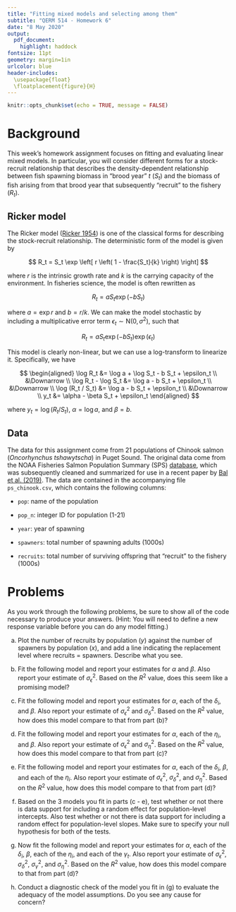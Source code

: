 ```yaml
---
title: "Fitting mixed models and selecting among them"
subtitle: "QERM 514 - Homework 6"
date: "8 May 2020"
output:
  pdf_document:
    highlight: haddock
fontsize: 11pt
geometry: margin=1in
urlcolor: blue
header-includes:
  \usepackage{float}
  \floatplacement{figure}{H}
---
```


```r
knitr::opts_chunk$set(echo = TRUE, message = FALSE)
```

# Background

This week's homework assignment focuses on fitting and evaluating linear mixed models. In particular, you will consider different forms for a stock-recruit relationship that describes the density-dependent relationship between fish spawning biomass in "brood year" $t$ $(S_t)$ and the biomass of fish arising from that brood year that subsequently "recruit" to the fishery $(R_t)$. 

## Ricker model

The Ricker model ([Ricker 1954](https://doi.org/10.1139%2Ff54-039)) is one of the classical forms for describing the stock-recruit relationship. The deterministic form of the model is given by

$$
R_t = S_t \exp \left[ r \left( 1 - \frac{S_t}{k} \right) \right]
$$

where $r$ is the intrinsic growth rate and $k$ is the carrying capacity of the environment. In fisheries science, the model is often rewritten as

$$
R_t = a S_t \exp \left( -b S_t \right)
$$

where $a = \exp r$ and $b = r / k$. We can make the model stochastic by including a multiplicative error term $\epsilon_t \sim \text{N}(0, \sigma^2)$, such that

$$
R_t = a S_t \exp \left( -b S_t \right) \exp(\epsilon_t)
$$

This model is clearly non-linear, but we can use a log-transform to linearize it. Specifically, we have

$$
\begin{aligned}
\log R_t &= \log a + \log S_t - b S_t + \epsilon_t \\
&\Downarrow \\
\log R_t - \log S_t &= \log a - b S_t + \epsilon_t \\
&\Downarrow \\
\log (R_t / S_t) &= \log a - b S_t + \epsilon_t \\
&\Downarrow \\
y_t &= \alpha - \beta S_t + \epsilon_t
\end{aligned}
$$

where $y_t =\log (R_t / S_t)$, $\alpha = \log a$, and $\beta = b$.

## Data

The data for this assignment come from 21 populations of Chinook salmon (*Oncorhynchus tshawytscha*) in Puget Sound. The original data come from the NOAA Fisheries Salmon Population Summary (SPS) [database](https://www.webapps.nwfsc.noaa.gov/apex/f?p=261:HOME::::::), which was subsequently cleaned and summarized for use in a recent paper by [Bal et al. (2019)](https://doi.org/10.1016/j.ecolmodel.2018.04.012). The data are contained in the accompanying file `ps_chinook.csv`, which contains the following columns:

* `pop`: name of the population

* `pop_n`: integer ID for population (1-21)

* `year`: year of spawning

* `spawners`: total number of spawning adults (1000s)

* `recruits`: total number of surviving offspring that "recruit" to the fishery (1000s)

# Problems

As you work through the following problems, be sure to show all of the code necessary to produce your answers. (Hint: You will need to define a new response variable before you can do any model fitting.)

a) Plot the number of recruits by population $(y)$ against the number of spawners by population $(x)$, and add a line indicating the replacement level where recruits = spawners. Describe what you see.

b) Fit the following model and report your estimates for $\alpha$ and $\beta$. Also report your estimate of $\sigma_\epsilon^2$. Based on the $R^2$ value, does this seem like a promising model?

\begin{equation}
\begin{gathered} \nonumber 
\log (R_{i,t} / S_{i,t}) = \alpha - \beta S_{i,t} + \epsilon_{i,t} \\
\epsilon_{i,t} \sim \text{N}(0, \sigma_\epsilon^2)
\end{gathered}
\end{equation}

\vspace{0.25in}

c) Fit the following model and report your estimates for $\alpha$, each of the $\delta_i$, and $\beta$. Also report your estimate of $\sigma_\epsilon^2$ and $\sigma_\delta^2$. Based on the $R^2$ value, how does this model compare to that from part (b)?

\begin{equation}
\begin{gathered} \nonumber 
\log (R_{i,t} / S_{i,t}) = (\alpha + \delta_i) - \beta S_{i,t} + \epsilon_{i,t} \\
\delta_{i} \sim \text{N}(0, \sigma_\delta^2) \\
\epsilon_{i,t} \sim \text{N}(0, \sigma_\epsilon^2)
\end{gathered}
\end{equation}

\vspace{0.25in}

d) Fit the following model and report your estimates for $\alpha$, each of the $\eta_i$, and $\beta$. Also report your estimate of $\sigma_\epsilon^2$ and $\sigma_\eta^2$. Based on the $R^2$ value, how does this model compare to that from part (c)?

\begin{equation}
\begin{gathered} \nonumber 
\log (R_{i,t} / S_{i,t}) = \alpha - (\beta + \eta_i) S_{i,t} + \epsilon_{i,t} \\
\eta_{i} \sim \text{N}(0, \sigma_\eta^2) \\
\epsilon_{i,t} \sim \text{N}(0, \sigma_\epsilon^2)
\end{gathered}
\end{equation}

\vspace{0.25in}

e) Fit the following model and report your estimates for $\alpha$, each of the $\delta_i$, $\beta$, and each of the $\eta_i$. Also report your estimate of $\sigma_\epsilon^2$, $\sigma_\delta^2$, and $\sigma_\eta^2$. Based on the $R^2$ value, how does this model compare to that from part (d)?

\begin{equation}
\begin{gathered} \nonumber 
\log (R_{i,t} / S_{i,t}) = (\alpha + \delta_i) - (\beta + \eta_i) S_{i,t} + \epsilon_{i,t} \\
\delta_{i} \sim \text{N}(0, \sigma_\delta^2) \\
\eta_{i} \sim \text{N}(0, \sigma_\eta^2) \\
\epsilon_{i,t} \sim \text{N}(0, \sigma_\epsilon^2)
\end{gathered}
\end{equation}

\vspace{0.25in}

f) Based on the 3 models you fit in parts (c - e), test whether or not there is data support for including a random effect for population-level intercepts. Also test whether or not there is data support for including a random effect for population-level slopes. Make sure to specify your null hypothesis for both of the tests.

g) Now fit the following model and report your estimates for $\alpha$, each of the $\delta_i$, $\beta$, each of the $\eta_i$, and each of the $\gamma_t$. Also report your estimate of $\sigma_\epsilon^2$, $\sigma_\delta^2$, $\sigma_\gamma^2$, and $\sigma_\eta^2$. Based on the $R^2$ value, how does this model compare to that from part (d)? 

\begin{equation}
\begin{gathered} \nonumber 
\log (R_{i,t} / S_{i,t}) = (\alpha + \delta_i + \gamma_t) - (\beta + \eta_i) S_{i,t} + \epsilon_{i,t} \\
\delta_{i} \sim \text{N}(0, \sigma_\delta^2) \\
\gamma_{t} \sim \text{N}(0, \sigma_\gamma^2) \\
\eta_{i} \sim \text{N}(0, \sigma_\eta^2) \\
\epsilon_{i,t} \sim \text{N}(0, \sigma_\epsilon^2)
\end{gathered}
\end{equation}

\vspace{0.25in}

h) Conduct a diagnostic check of the model you fit in (g) to evaluate the adequacy of the model assumptions. Do you see any cause for concern?


